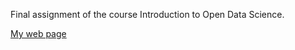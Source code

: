 Final assignment of the course Introduction to Open Data Science.

[My web page](https://lauripah.github.io/IODS-final/)